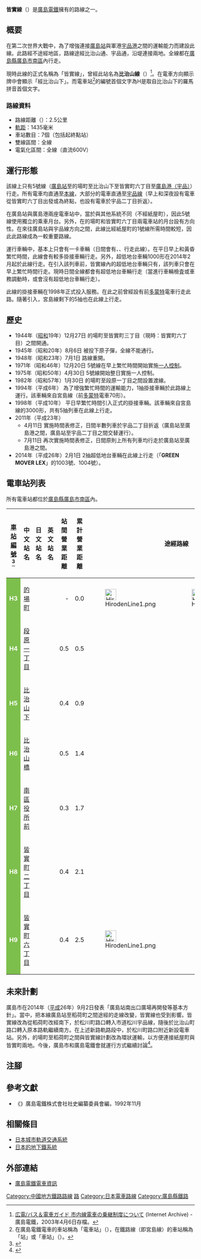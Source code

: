 {{Infobox 鐵道路線
|日文原名 = 皆実線
|平假名 = みなみせん
|羅馬拼音 = Minami sen
|路線名稱 = [[File:Hiroden_Logomark.svg|35px]] 皆實線
|路線顏色 = #7dbf4c
|圖片 =  Hiroden near Hijiyama-shita.JPG
|圖片大小 = 
|圖片說明 = 在比治山下附近行走中的700形
|所在地 = {{JPN}}[[廣島縣|廣島縣]][[廣島市|廣島市]]
|起點 = [[的場町停留場|的場町電車站]]
|終點 = [[皆實町六丁目停留場|皆實町六丁目電車站]]
|站數 = 7個
|通車 = 1944年12月27日
|全線通車 = 1944年12月27日
|擁有者 = [[廣島電鐵|廣島電鐵]]
|營運者 = 廣島電鐵
|使用車輛 = 
|路線距離 = 2.5公里
|軌距 = 1,435毫米（[[標準軌|標準軌]]）
|軌道數量 = [[雙線鐵路|雙線]]
|電氣化方式 = [[直流電|直流]]600[[伏特|V]] [[架空電纜_(鐵路)|架空電纜]]
|最高速度 = 40公里/小時
|路線圖 = {{皆實線RDT}}
}}
'''皆實線'''（{{jpn|j=皆実線|hg=みなみせん|rm=Minami sen|f=y}}）是[[廣島電鐵|廣島電鐵]]擁有的{{Translink|ja|軌道法|軌道法|電車}}路線之一。

== 概要 ==
在第二次世界大戰中，為了增強連接[[廣島站|廣島站]]與軍港[[廣島港|宇品港]]之間的運輸能力而建設此線。此路經不途經{{Translink|ja|紙屋町・八丁堀|紙屋町·八丁堀}}地區，路線途經比治山通、宇品通，沿{{Translink|ja|京橋川}}堤連接兩地。全線都在[[廣島縣|廣島縣]][[廣島市|廣島市]][[南區_(廣島市)|南區]]內行走。

現時此線的正式名稱為「皆實線」，曾經此站名為'''比治山線'''（{{jpn|j=比治山線|hg=ひじやません}}）<ref>[https://web.archive.org/web/20030213033228/http://www.hiroden.co.jp/trans/rosen/densha/noritugi/noritugi.htm 広電/バス＆電車ガイド 市内線電車の乗継制度について]{{ja icon}} (Internet Archive) - 廣島電鐵，2003年4月6日存檔。</ref>。在電車方向顯示牌中會顯示「經比治山下」。而電車站<ref>在廣島電鐵電車的車站稱為「電車站」（{{jpn|j=電停}}），在鐵路線（即宮島線）的車站稱為「站」或「車站」（{{jpn|j=駅}}）。</ref>的編號首個文字為H是取自比治山下的羅馬拼音首個文字。
=== 路線資料 ===
* 路線距離（{{Translink|ja|営業キロ|營業距離}}）：2.5公里
* [[軌距|軌距]]：1435毫米
* 車站數目：7個（包括起終點站）
* 雙線區間：全線
* 電氣化區間：全線（直流600V）

== 運行形態 ==
該線上只有5號線（[[廣島站|廣島站]]至的場町至比治山下至皆實町六丁目至[[廣島港停留場|廣島港（宇品）]]）行走。所有電車均直通至[[廣島電鐵本線|本線]]，大部分的電車直通至[[宇品線_(廣島電鐵)|宇品線]]（早上和深夜設有電車從皆實町六丁目出發或為終點，也設有電車於宇品二丁目折返）。

在廣島站與廣島港兩座電車站中，當於與其他系統不同（不經紙屋町），因此5號線使用獨立的乘車月台。另外，在的場町和皆實町六丁目兩電車站的月台設有方向性。在來往廣島站與宇品線方向之間，此線比經紙屋町的1號線所需時間較短，因此此路線成為一較重要路線。

運行車輛中，基本上只會有一卡車輛（日間會有{{Translink|ja|広島電鉄700形電車 (2代)|廣島電鐵700形電車 (第2代)|700形}}、{{Translink|ja|広島電鉄800形電車 (2代)|廣島電鐵800形電車 (第2代)|800形}}、{{Translink|ja|広島電鉄1000形電車 (2代)|廣島電鐵1000形電車 (第2代)|1000形}}行走此線）。在平日早上和黃昏繁忙時間，此線會有較多掛接車輛行走。另外，超低地台車輛1000形在2014年2月起於此線行走。在引入該列車前，皆實線內的超低地台車輛只有{{Translink|ja|広島電鉄5100形電車|廣島電鐵5100形電車|5100形}}，該列車只會在早上繁忙時間行走。現時日間全線都會有超低地台車輛行走（當進行車輛檢査或車務調動時，或會沒有超低地台車輛行走）。

此線的掛接車輛在1998年正式投入服務。在此之前曾經設有前[[多蒙特|多蒙特]]電車{{Translink|ja|広島電鉄70形電車|廣島電鐵70形電車|70形}}行走此路。隨著{{Translink|ja|広島電鉄3950形電車|廣島電鐵3950形電車|3950形}}引入，宮島線剩下的5抽{{Translink|ja|広島電鉄3000形電車|廣島電鐵3000形電車|3000形}}也在此線上行走。

== 歷史 ==
*1944年（[[昭和|昭和]]19年）12月27日 的場町至皆實町三丁目（現時：皆實町六丁目）之間開通。
*1945年（昭和20年）8月6日 被投下原子彈，全線不能通行。
*1948年（昭和23年）7月1日 路線重開。
*1971年（昭和46年）12月20日 5號線在早上繁忙時間開始實施[[一人控制|一人控制]]。
*1975年（昭和50年）4月30日 5號線開始整日實施一人控制。
*1982年（昭和57年）1月30日 的場町至段原一丁目之間設置渡線。
*1994年（平成6年） 為了增強繁忙時間的運輸能力，1抽掛接車輛於此路線上運行。該車輛來自宮島線（前[[多蒙特|多蒙特]]電車70形）。
*1998年（平成10年） 平日早繁忙時間引入正式的掛接車輛。該車輛來自宮島線的3000形，共有5抽列車在此線上行走。
*2011年（平成23年）
**4月11日 實施時間表修正，日間半數列車於宇品二丁目折返（廣島站至廣島港之間，廣島站至宇品二丁目之間交替運行）。
**7月11日 再次實施時間表修正，日間原則上所有列車均行走於廣島站至廣島港之間。
*2014年（平成26年）2月1日 2抽超低地台車輛{{Translink|ja|広島電鉄1000形電車 (2代)|廣島電鐵1000形電車 (第2代)|1000形}}在此線上行走（「'''GREEN MOVER LEX'''」的1003號、1004號）。

== 電車站列表 ==
所有電車站都位於[[廣島縣|廣島縣]][[廣島市|廣島市]][[南區_(廣島市)|南區]]內。
{| class="wikitable" rules="all"
|-
![[車站編號|車站<br>編號]]<ref>{{Cite web |url=http://www.hiroden.co.jp/train/rosenguide/honsen.htm |title=路線・電停ガイド - 本線 |accessdate=2015-11-09 |publisher=広島電鉄 |archiveurl=https://web.archive.org/web/20151121022214/http://www.hiroden.co.jp/train/rosenguide/honsen.htm |archivedate=2015年11月21日 |language=ja}}</ref>
!中文站名
!日文站名
!英文站名
!站間<br />營業<br>距離
!累計<br />營業<br>距離
!colspan="5"|途經路線
!接續路線
|-
|style="text-align:center; color:#ffffff; background-color:#7dbf4c; font-weight:bold;"|H3
|[[的場町停留場|的場町]]
|{{lang|ja|的場町}}
|{{lang|en|Matobachō}}
|style="text-align:right;"|-
|style="text-align:right;"|0.0
|[[File:HirodenLine1.png|30px]]
|[[File:Hiroden_Line_2.png|30px]]
|
|[[File:HirodenLine5.png|30px]]
|[[File:HirodenLine6.png|30px]]
|廣島電鐵：[[廣島電鐵本線|本線]]
|-
|style="text-align:center; color:#ffffff; background-color:#7dbf4c; font-weight:bold;"|H4
|[[段原一丁目停留場|段原一丁目]]
|{{lang|ja|段原一丁目}}
|{{lang|en|Dambara-itchōme}}
|style="text-align:right;"|0.5
|style="text-align:right;"|0.5
|
|
|
|[[File:HirodenLine5.png|30px]]
|
| 
|-
|style="text-align:center; color:#ffffff; background-color:#7dbf4c; font-weight:bold;"|H5
|[[比治山下停留場|比治山下]]
|{{lang|ja|比治山下}}
|{{lang|en|Hijiyama-shita}}
|style="text-align:right;"|0.4
|style="text-align:right;"|0.9
|
|
|
|[[File:HirodenLine5.png|30px]]
|
| 
|-
|style="text-align:center; color:#ffffff; background-color:#7dbf4c; font-weight:bold;"|H6
|[[比治山橋停留場|比治山橋]]
|{{lang|ja|比治山橋}}
|{{lang|en|Hijiyamabashi}}
|style="text-align:right;"|0.5
|style="text-align:right;"|1.4
|
|
|
|[[File:HirodenLine5.png|30px]]
|
| 
|-
|style="text-align:center; color:#ffffff; background-color:#7dbf4c; font-weight:bold;"|H7
|[[南區役所前停留場|南區役所前]]
|{{lang|ja|南区役所前}}
|{{lang|en|Minami-kuyakusho-mae}}
|style="text-align:right;"|0.3
|style="text-align:right;"|1.7
|
|
|
|[[File:HirodenLine5.png|30px]]
|
| 
|-
|style="text-align:center; color:#ffffff; background-color:#7dbf4c; font-weight:bold;"|H8
|[[皆實町二丁目停留場|皆實町二丁目]]
|{{lang|ja|皆実町二丁目}}
|{{lang|en|Minamimachi-nichōme}}
|style="text-align:right;"|0.4
|style="text-align:right;"|2.1
|
|
|
|[[File:HirodenLine5.png|30px]]
|
| 
|-
|style="text-align:center; color:#ffffff; background-color:#7dbf4c; font-weight:bold;"|H9
|[[皆實町六丁目停留場|皆實町六丁目]]
|{{lang|ja|皆実町六丁目}}
|{{lang|en|Minamimachi-rokuchōme}}
|style="text-align:right;"|0.4
|style="text-align:right;"|2.5
|[[File:HirodenLine1.png|30px]]
|
|[[File:HirodenLine3.png|30px]]
|[[File:HirodenLine5.png|30px]]
|
|廣島電鐵：[[宇品線_(廣島電鐵)|宇品線]]
|}

== 未來計劃 ==
廣島市在2014年（[[平成|平成]]26年）9月2日發表「廣島站南出口廣場再開發等基本方針」。當中，把本線廣島站至稻荷町之間途經{{Translink|ja|駅前大橋 (広島市)|站前大橋 (廣島市)|站前大橋}}的走線改變，皆實線也受到影響。皆實線改為從稻荷町改經{{Translink|ja|広島市道駅前吉島線|廣島市道站前吉島線|站前通}}南下，於松川町路口轉入市道松川宇品線，隨後於比治山町路口轉入原本路軌繼續南方。在上述新路軌路段中，於松川町路口附近新設電車站。另外，的場町至稻荷町之間與皆實線計劃改為環狀運輸，以方便連接紙屋町與皆實町兩地。今後，廣島市和廣島電鐵會就運行方式繼續討論<ref name="city140902">{{cite press release|url=https://www.city.hiroshima.lg.jp/soshiki/360/7081.html|title=広島駅南口広場の再整備等に係る基本方針の決定について|date=2014-09-02|publisher=広島市|language=ja}}</ref>。

== 注腳 ==
{{Reflist}}

== 參考文獻 ==
* 《{{lang|ja|広島電鉄開業80創業50年史}}》廣島電鐵株式會社社史編纂委員會編，1992年11月

== 相關條目 ==
* [[日本城市軌道交通系統|日本城市軌道交通系統]]
* [[日本的地铁系统|日本的地下鐵系統]]

== 外部連結 ==
*[http://www.hiroden.co.jp/train/index.html 廣島電鐵電車資訊] {{Wayback|url=http://www.hiroden.co.jp/train/index.html |date=20210117042309 }}{{ja icon}}

{{皆實線}}
{{廣島電鐵路線}}
{{日本路面電車}}
{{DEFAULTSORT:Minami}}
[[Category:中國地方鐵路路線|Category:中國地方鐵路路線]]
[[Category:廣島電鐵|路]]
[[Category:日本電車路線|Category:日本電車路線]]
[[Category:廣島縣鐵路|Category:廣島縣鐵路]]